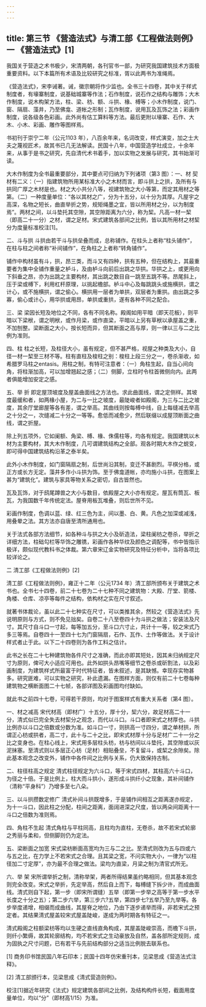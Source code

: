 ```yaml
---
---
---
```

title: 第三节 《营造法式》与清工部《工程做法则例》一 《营造法式》[1]
---



我国关于营造之术书极少，宋清两朝，各刊官书一部，为研究我国建筑技术方面极重要资料。以下本篇所有术语及比较研究之标准，胥以此两书为准绳焉。


《营造法式》，宋李诫著。诫，徽宗朝将作少监也。全书三十四卷，其中关于样式制度者，有壕寨制度，说基础城寨等作法；石作制度，说石作之结构与雕饰；大木作制度，说木构架方法，柱、梁、枋、额、斗拱、椽、榑等；小木作制度，说门、窗、隔扇、藻井，乃至佛龛、道帐之形制；瓦作制度，说用瓦及瓦饰之法；彩画作制度，说各级各色彩画。此外尚有估工算料等方法。最后更附以壕寨、石作、大木、小木、彩画、雕作等图样焉。

书初刊于崇宁二年（公元1103 年），八百余年来，名词改变，样式演变，加之士大夫之蔑视匠术，故其书已几无法解读。民国十八年，中国营造学社成立，十余年来，从事于是书之研究，先自清代术书着手，加以实物之发展与研究，其书始渐可读。

大木作制度为全书最重要部分，其中要点可归纳为下列诸项（第3 图）：一、材 契 材有二义：（一）指建筑物所用某标准大小之木材而言，即斗拱上之拱，及所有与拱同广厚之木材是也。材之大小共分八等，视建筑物之大小等第，而定其用材之等第。（二）一种度量单位：“各以其材之广，分为十五分，以十分为其厚。凡屋宇之高深，名物之短长，曲直举折之势，规矩绳墨之宜，皆以所用材之分，以为制度焉”。两材之间，以斗垫托其空隙，其空隙距离为六分，称为栔。凡高一材一栔（即高二十一分）之材，谓之足材。宋式建筑各部间之比例，皆以其所用材之材栔分为度量标准校注[1]。

二、斗与拱 斗拱由若干斗与拱垒叠而成，总称铺作。在柱头上者称“柱头铺作”，在柱与柱之间者称“补间铺作”，在角柱之上者称“转角铺作”。

铺作中构材虽有斗，拱，昂三类，而斗又有四种，拱有五种，但在结构上，其最重要者为集中全铺作重量之栌斗，及由栌斗向前后出跳之华拱。华拱之上，或更用向下斜垂之昂，亦为出跳之主要构材，其出跳之数目自一跳至五跳不等。昂尾斜上，压于梁或榑下，利用杠杆原理，以挑起檐部。栌斗中心及每跳跳头或施横拱，谓之计心，或不施横拱，谓之偷心。横拱用一层者为单拱，双层者为重拱。由出跳之多寡，偷心或计心，用华拱或用昂，单拱或重拱，遂有各种不同之配合。

三、梁 梁因长短及地位之不同，各有不同名称。殿阁如用平暗（即天花板），则平暗以下梁栿，谓之明栿，或作月梁，或作直梁，平暗以上另有草栿以承屋盖之重，不加刨整。梁断面之大小，按长短而异，但其断面之高与厚，则一律以三与二之比例为准则。

四、柱 柱之长短，及柱径大小，虽有规定，但不甚严格，视屋之种类及大小，自径一材一栔至三材不等。柱有直柱及梭柱之别：梭柱上段三分之一，卷杀渐收，如希腊罗马柱之entasis。用柱之制，有特可注意者：（一）角柱生起，自当心间向角，将柱渐加高，可以加增翘起之感；（二）侧脚，立柱时令柱首微侧向内。此两者俱能增加安定之感。

五、举 折 即定屋顶坡度及屋盖曲面线之方法也。求此曲面线，谓之定侧样。其坡度最缓和者，如两椽小屋，为二与一比之坡度，最陡峻者如殿阁，为三与二比之坡度，其余厅堂廊屋等各有差，谓之举高。其曲线则按每榑中线，自上每缝减去举高之十分之一，次缝减二十分之一等等。愈低而减愈少，然后联缀以成屋顶断面之曲线，谓之折屋。

除上列五项外，它如阑额、角梁、榑、椽、侏儒柱等，均各有规定。我国建筑以木材为主要构材，其大木作制度，几可谓建筑结构之全部。观各时期大木作之蜕变，即可得中国建筑结构沿革之泰半矣。

此外小木作制度，如门窗隔扇之制，后世尚沿其制，变迁不甚剧烈。平棋分格，或正方或长方无定。藻井多作小斗拱为饰。至于佛龛道帐，亦均施小斗拱，在图案上甚为“建筑化”。建筑与家具等物关系之密切，自古皆然也。

瓦及瓦饰，对于鸱尾蹲兽之大小与数目，依殿屋之大小亦有规定。屋瓦有筒瓦、板瓦，为我国数千年传统定法。屋脊用板瓦堆叠，则后世所不见。

彩画作制度，色调以蓝、绿、红三色为主，间以墨、白、黄。凡色之加深或减浅，用叠晕之法。其方法亦自唐至清所通用也。

关于法式各部方法细节，如各种斗与拱之大小及斫造法，梁柱阑枋之卷杀，举折之详细方法，柱础勾栏等华饰之雕镌，彩画作各种华纹及颜色之调配等，书中皆指示极详，颇似现代教科书之体裁。第六章宋辽金实物研究及特征分析中，当将各项比较详论之。

二 清工部《工程做法则例》[2]

清工部《工程做法则例》，雍正十二年（公元1734 年）清工部所颁布关于建筑之术书也。全书七十四卷，前二十七卷为二十七种不同之建筑物：大殿、厅堂、箭楼、角楼、仓库、凉亭等每件之结构，依构材之实在尺寸叙述。

就著书体裁论，虽以此二十七种实在尺寸，可以类推其余，然较之《营造法式》先说明原则与方式，则不免见拙矣。自卷二十八至卷四十为斗拱之做法；安装法及尺寸。其尺寸自斗口一寸起，每等加五分，至斗口六寸止，共计十一等，较之宋式乃多三等焉。自卷四十一至四十七为门窗隔扇，石作、瓦作、土作等做法。关于设计样式者止于此。以下二十四卷则为各作工料之估计。

此书之长在二十七种建筑物各件尺寸之准确，而此亦即其短处，因其未归纳规定尺寸为原则，俾可大小适应可用也。此外如拱头昂嘴等细节之卷杀或斫割法，以及彩画制度，为建筑样式所最富于时代特征者，皆未叙述，是其缺憾。幸现存实物甚多。研究匪难，可以实物之研究，补此遗漏。在图样方面，则仅有前二十七卷每种建筑物之横断面图二十七帧，各部详图及彩画图均付缺如。

就此书之前四十七卷，可得若干原则，均对于图案样式有重大关系者（第4 图）。

一、材之减高 宋代材高（即材广）十五分，厚十分，栔六分，故足材高二十一分，清式似已完全失去材栔分之观念，而代以斗口。斗口者即宋式之材厚也。斗拱比例亦以斗口之倍数或分数为准。如斗口一寸，则拱高一寸四分，谓之单材拱，所谓正心枋或拱者，高二寸，此十与二十之比，即宋式材厚十分与足材广二十一分之比之变身也。在柱心线上，宋式用多层柱头枋，枋与枋间以斗垫托，其空隙或以灰泥抹塞。至清式则以多层正心枋（足材）相贴叠垒，不复留斗，或栔之余隙矣。除此基本观念之改变外，铺作中各件间之比例与关系，仍大致保持古制。

二、柱径柱高之规定 清式柱径规定为六斗口，等于宋式四材，其柱高六十斗口，为径之十倍。于是比例上，柱大而斗拱小，遂形成斗拱纤小之现象，其补间铺作（清称“平身科”）乃增多至七八朵。

三、以斗拱攒数定修广 清式补间斗拱既增多，于是铺作间相互之距离遂亦规定，为十一斗口，因此柱之分配，柱间之距离，面阔进深之尺度，皆以两朵间距离十一斗口之倍数为准则焉。

四、角柱不生起 清式角柱与平柱同高，且柱均为直柱，无卷杀，故不若宋式轮廓之秀丽与柔和，但侧脚则仍为定法。

五、梁断面之加宽 宋式梁枋断面高宽均为三与二之比。至清式则改为五与四或六与五之比，在力学上不若宋式之合理。且其梁之宽，不问实物大小，一律为“以柱径加二寸定厚”，亦为最不合理之做法。梁均为直梁，月梁之制为清官式所无。

六、举 架 宋所谓举折之制，清称举架，两者所得结果虽约略相同，但其基本观念则完全改变。宋式之举折，先定举高，然后自上而下，每榑缝下拆少许，而成曲面线。清式则自下起，第一步（即宋所谓缝）五举（即第一步举之高等于第一步水平长度之十分之五）；第二步六举，第三步六?五举，第四步七?五举乃至九举等。各步举度递增，相缀而成曲线，其屋脊之地位，乃由下逐步递举而得，非若宋式之预定者。其结果清式屋盖较宋式屋盖陡峻，遂成为两时期各有特征之一。

清式殿阁之柱额梁枋等均以生硬之直线直角构成，其屋盖陡峻崇高，而檐下斗拱，则纤小繁缛，故其轮廓结构，均不若宋式之生动豪放及自然，盖各部所定规则，成为固执之尺寸问题，已有若干与先前结构部分之适当比例脱去联系也。

[1] 商务印书馆民国八年石印本；民国十四年仿宋重刊本，见梁思成《营造法式注释》。

[2] 清工部颁行本，见梁思成《清式营造则例》。

校注[1]据近年研究《法式》规定建筑各部间之比例，及结构构件长短，截面用度量单位，均以“分”（即材高1/15）为准。